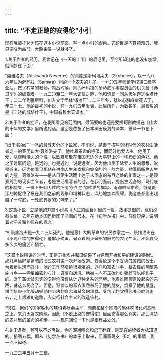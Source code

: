 ```yaml
---
---
---
```

title: “不走正路的安得伦”小引
---



现在我被托付为该在这本小说前面，写一点小引的脚色。这题目是不算烦难的，我只要分为四节，大略来说一说就够了。

1.关于作者的经历，我曾记在《一天的工作》的后记里，至今所知道的也没有加增,就照抄在下面：

“聂维洛夫（Aleksandr Neverov）的真姓是斯珂培莱夫（Skobelev），以一八八六年生为萨玛拉（Samara）州的一个农夫的儿子。一九〇五年师范学校第二级卒业后，做了村学的教师。内战时候，则为萨玛拉的革命底军事委员会的机关报《赤卫军》的编辑者。一九二〇至二一年大饥荒之际，他和饥民一同从伏尔迦逃往塔什干；二二年到墨斯科，加入文学团体‘锻冶厂’；二三年冬，就以心脏麻痹死去了，年三十七。他的最初的小说，在一九〇五年发表，此后所作，为数甚多，最著名的是《丰饶的城塔什干》，中国有穆木天译本。”

2.关于作者的批评，在我所看见的范围内，最简要的也还是要推珂刚教授在《伟大的十年的文学》里所说的话。这回是依据了日本黑田辰男的译本，重译一节在下面：

“出于‘锻冶厂’一派的最有天分的小说家，不消说，是善于描写崩坏时代的农村生活者之一的亚历山大·聂维洛夫了。他吐着革命的呼吸，而同时也爱人生。他用了爱，以观察活人的个性，以欣赏那散在俄国无边的大平野上的一切缤纷的色彩。他之于时事问题，是远的，也是近的。说是远者，因为他出发于挚爱人生的思想，说是近者，因为他看见那站在进向人生和幸福和完全的路上的力量，觉得那解放人生的力量。聂维洛夫——是从日常生活而上达于人类底的东西之处的作家之一，是观察周到的现实主义者，也是生活描写者的他，在我们面前，提出生活底的，现代底的相貌来，一直上升到人性的所谓‘永久底’的性质的描写，用别的话来说，就是更深刻地捉住了展在我们之前的现象和精神状态，深刻地加以照耀，使这些都显出超越了一时底，一处底界限的兴味来了。”

3.这篇小说，就是他的短篇小说集《人生的面目》里的一篇，故事是旧的，但仍然有价值。去年在他本国还新印了插画的节本，在《初学丛书》中。前有短序，说明着对于苏联的现在的意义：

“A·聂维洛夫是一九二三年死的。他是最伟大的革命的农民作家之一。聂维洛夫在《不走正路的安得伦》这部小说里，号召着毁灭全部的旧式的农民生活，不管要受多么大的痛苦和牺牲。

“这篇小说所讲的时代，正是苏维埃共和国结果了白党而开始和平的建设的时候。那几年恰好是黑暗的旧式农村第一次开始改造。安得伦是个不妥协的激烈的战士，为着新生活而奋斗，他的工作环境是很艰难的。这样和富农斗争，和农民的黑暗愚笨斗争——需要细密的心计，谨慎和透澈。稍微一点不正确的步骤就可以闯乱子的。对于革命很忠实的安得伦没有估计这种复杂的环境。他艰难困苦建设起来的东西，就这么坍台了。但是，野兽似的富农虽然杀死了他的朋友，烧掉了他的房屋，然而始终不能够动摇他的坚决的意志和革命的热忱。受伤了的安得伦决心向前走去，走上艰难的道路，去实行社会主义的改造农村。

“现在，我们的国家胜利的建设着社会主义，而要在整个区域的集体农场化的基础之上，来消灭富农阶级。因此《不走正路的安得伦》里面说得那么真实，那么清楚的农村里的革命的初步，——现在回忆一下也是很有益处的。”

4.关于译者，我可以不必再说。他的深通俄文和忠于翻译，是现在的读者大抵知道的。插图五幅，即从《初学丛书》的本子上取来，但画家蔼支（Ez）的事情，我一点不知道。

一九三三年五月十三夜。